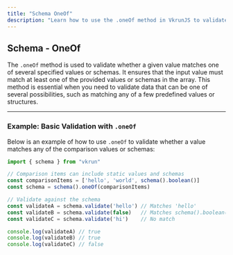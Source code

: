 ```yaml
---
title: "Schema OneOf"
description: "Learn how to use the .oneOf method in VkrunJS to validate if a value matches one of several specified values or schemas."
---
```


## Schema - OneOf

The `.oneOf` method is used to validate whether a given value matches one of several specified values or schemas. It ensures that the input value must match at least one of the provided values or schemas in the array. This method is essential when you need to validate data that can be one of several possibilities, such as matching any of a few predefined values or structures.

---

### Example: Basic Validation with `.oneOf`

Below is an example of how to use `.oneOf` to validate whether a value matches any of the comparison values or schemas:

```ts
import { schema } from "vkrun"

// Comparison items can include static values and schemas
const comparisonItems = ['hello', 'world', schema().boolean()]
const schema = schema().oneOf(comparisonItems)

// Validate against the schema
const validateA = schema.validate('hello') // Matches 'hello'
const validateB = schema.validate(false)   // Matches schema().boolean()
const validateC = schema.validate('hi')    // No match

console.log(validateA) // true
console.log(validateB) // true
console.log(validateC) // false
```